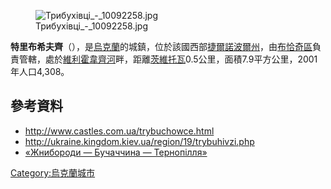 [[Image:Трибухівці_-_10092258.jpg|right]]

'''特里布希夫齊'''（{{lang-uk|Трибухівці}}），是[[烏克蘭|烏克蘭]]的城鎮，位於該國西部[[捷爾諾波爾州|捷爾諾波爾州]]，由[[布恰奇區|布恰奇區]]負責管轄，處於[[維利霍韋齊河_(斯特里帕河支流)|維利霍韋齊河]]畔，距離[[茨維托瓦_(布恰奇區)|茨維托瓦]]0.5公里，面積7.9平方公里，2001年人口4,308。

{{coord|49|2|28|N|25|27|36|E|scale:30000|display=title}}

==參考資料==
* http://www.castles.com.ua/trybuchowce.html {{Wayback|url=http://www.castles.com.ua/trybuchowce.html |date=20190720084450 }}
* http://ukraine.kingdom.kiev.ua/region/19/trybuhivzi.php {{Wayback|url=http://ukraine.kingdom.kiev.ua/region/19/trybuhivzi.php |date=20210115031918 }}
* [http://zhnyborody.te.ua/ «Жнибороди — Бучаччина — Тернопілля»] {{Wayback|url=http://zhnyborody.te.ua/ |date=20170512162123 }}

{{Ukraine-geo-stub}}
[[Category:烏克蘭城市|Category:烏克蘭城市]]